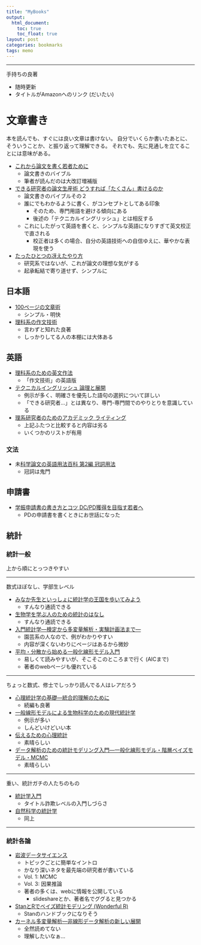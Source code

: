 ```yaml
---
title: "MyBooks"
output:
  html_document:
    toc: true
    toc_float: true
layout: post
categories: bookmarks
tags: memo
---
```


-------

手持ちの良著

- 随時更新
- タイトルがAmazonへのリンク (だいたい)

# 文章書き

本を読んでも、すぐには良い文章は書けない。
自分でいくらか書いたあとに、そういうことか、と振り返って理解できる。
それでも、先に見通しを立てることには意味がある。

- [これから論文を書く若者ために](https://www.amazon.co.jp/%E3%81%93%E3%82%8C%E3%81%8B%E3%82%89%E8%AB%96%E6%96%87%E3%82%92%E6%9B%B8%E3%81%8F%E8%8B%A5%E8%80%85%E3%81%AE%E3%81%9F%E3%82%81%E3%81%AB-%E7%A9%B6%E6%A5%B5%E3%81%AE%E5%A4%A7%E6%94%B9%E8%A8%82%E7%89%88-%E9%85%92%E4%BA%95-%E8%81%A1%E6%A8%B9/dp/4320005953)
    - 論文書きのバイブル
    - 筆者が読んだのは大改訂増補版
- [できる研究者の論文生産術 どうすれば「たくさん」書けるのか](https://www.amazon.co.jp/%E3%81%A7%E3%81%8D%E3%82%8B%E7%A0%94%E7%A9%B6%E8%80%85%E3%81%AE%E8%AB%96%E6%96%87%E7%94%9F%E7%94%A3%E8%A1%93-%E3%81%A9%E3%81%86%E3%81%99%E3%82%8C%E3%81%B0%E3%80%8C%E3%81%9F%E3%81%8F%E3%81%95%E3%82%93%E3%80%8D%E6%9B%B8%E3%81%91%E3%82%8B%E3%81%AE%E3%81%8B-KS%E7%A7%91%E5%AD%A6%E4%B8%80%E8%88%AC%E6%9B%B8-%E3%83%9D%E3%83%BC%E3%83%AB-J%E3%83%BB%E3%82%B7%E3%83%AB%E3%83%B4%E3%82%A3%E3%82%A2/dp/4061531530)
    - 論文書きのバイブルその２
    - 誰にでもわかるように書く、がコンセプトとしてある印象
        - そのため、専門用語を避ける傾向にある
        - 後述の「テクニカルイングリッシュ」とは相反する
    - これにしたがって英語を書くと、シンプルな英語になりすぎて英文校正で直される
        - 校正者は多くの場合、自分の英語技術への自信ゆえに、華やかな表現を使う

- [たったひとつの冴えたやり方](https://www.amazon.co.jp/dp/4152089512/ref=dp_ob_title_bk)
    - 研究系ではないが、これが論文の理想な気がする
    - 起承転結で寄り道せず、シンプルに

## 日本語

- [100ページの文章術](https://www.amazon.co.jp/100%E3%83%9A%E3%83%BC%E3%82%B8%E3%81%AE%E6%96%87%E7%AB%A0%E8%A1%93-%EF%BC%8D%E3%82%8F%E3%81%8B%E3%82%8A%E3%82%84%E3%81%99%E3%81%84%E6%96%87%E7%AB%A0%E3%81%AE%E6%9B%B8%E3%81%8D%E6%96%B9%E3%81%AE%E3%81%99%E3%81%B9%E3%81%A6%E3%81%8C%E3%81%93%E3%81%93%E3%81%AB%EF%BC%8D-%E9%85%92%E4%BA%95-%E8%81%A1%E6%A8%B9/dp/4320005856)
    - シンプル・明快
- [理科系の作文技術](https://www.amazon.co.jp/%E7%90%86%E7%A7%91%E7%B3%BB%E3%81%AE%E4%BD%9C%E6%96%87%E6%8A%80%E8%A1%93-%E4%B8%AD%E5%85%AC%E6%96%B0%E6%9B%B8-624-%E6%9C%A8%E4%B8%8B-%E6%98%AF%E9%9B%84/dp/4121006240/ref=sr_1_2?ie=UTF8&qid=1483189329&sr=8-2&keywords=%E7%90%86%E7%A7%91%E7%B3%BB%E3%81%AE%E3%81%9F%E3%82%81%E3%81%AE%E8%8B%B1%E6%96%87%E4%BD%9C%E6%B3%95)
    - 言わずと知れた良著
    - しっかりしてる人の本棚には大体ある

## 英語

- [理科系のための英文作法](https://www.amazon.co.jp/%E7%90%86%E7%A7%91%E7%B3%BB%E3%81%AE%E3%81%9F%E3%82%81%E3%81%AE%E8%8B%B1%E6%96%87%E4%BD%9C%E6%B3%95-%E6%96%87%E7%AB%A0%E3%82%92%E3%81%AA%E3%82%81%E3%82%89%E3%81%8B%E3%81%AB%E3%81%A4%E3%81%AA%E3%81%90%E5%9B%9B%E3%81%A4%E3%81%AE%E6%B3%95%E5%89%87-%E4%B8%AD%E5%85%AC%E6%96%B0%E6%9B%B8-%E6%9D%89%E5%8E%9F-%E5%8E%9A%E5%90%89/dp/412101216X/ref=sr_1_1?ie=UTF8&qid=1483189329&sr=8-1&keywords=%E7%90%86%E7%A7%91%E7%B3%BB%E3%81%AE%E3%81%9F%E3%82%81%E3%81%AE%E8%8B%B1%E6%96%87%E4%BD%9C%E6%B3%95)
    - 「作文技術」の英語版
- [テクニカルイングリッシュ 論理と展開](https://www.amazon.co.jp/%E3%83%86%E3%82%AF%E3%83%8B%E3%82%AB%E3%83%AB%E3%83%BB%E3%82%A4%E3%83%B3%E3%82%B0%E3%83%AA%E3%83%83%E3%82%B7%E3%83%A5%E2%80%95%E8%AB%96%E7%90%86%E3%81%A8%E5%B1%95%E9%96%8B-%E7%AF%A0%E7%94%B0-%E7%BE%A9%E6%98%8E/dp/4523263973)
    - 例示が多く、明確さを優先した語句の選択について詳しい
    - 「できる研究者...」とは異なり、専門-専門間でのやりとりを意識している
- [理系研究者のためのアカデミック ライティング](https://www.amazon.co.jp/%E7%90%86%E7%B3%BB%E7%A0%94%E7%A9%B6%E8%80%85%E3%81%AE%E3%81%9F%E3%82%81%E3%81%AE%E3%82%A2%E3%82%AB%E3%83%87%E3%83%9F%E3%83%83%E3%82%AF-%E3%83%A9%E3%82%A4%E3%83%86%E3%82%A3%E3%83%B3%E3%82%B0-%E3%83%92%E3%83%A9%E3%83%AA%E3%83%BC%E3%83%BB%E3%82%B0%E3%83%A9%E3%82%B9%E3%83%9E%E3%83%B3-%E3%83%87%E3%82%A3%E3%83%BC%E3%83%AB/dp/4489021186)
    - 上記ふたつと比較すると内容は劣る
    - いくつかのリストが有用

### 文法

- 未[科学論文の英語用法百科 第2編 冠詞用法](https://www.amazon.co.jp/%E7%A7%91%E5%AD%A6%E8%AB%96%E6%96%87%E3%81%AE%E8%8B%B1%E8%AA%9E%E7%94%A8%E6%B3%95%E7%99%BE%E7%A7%91-%E7%AC%AC2%E7%B7%A8-%E5%86%A0%E8%A9%9E%E7%94%A8%E6%B3%95-%E3%82%B0%E3%83%AC%E3%83%B3-%E3%83%91%E3%82%B1%E3%83%83%E3%83%88/dp/4814000480)
    - 冠詞は鬼門
  

## 申請書

- [学振申請書の書き方とコツ DC/PD獲得を目指す若者へ](https://www.amazon.co.jp/%E5%AD%A6%E6%8C%AF%E7%94%B3%E8%AB%8B%E6%9B%B8%E3%81%AE%E6%9B%B8%E3%81%8D%E6%96%B9%E3%81%A8%E3%82%B3%E3%83%84-DC-PD%E7%8D%B2%E5%BE%97%E3%82%92%E7%9B%AE%E6%8C%87%E3%81%99%E8%8B%A5%E8%80%85%E3%81%B8-KS%E7%A7%91%E5%AD%A6%E4%B8%80%E8%88%AC%E6%9B%B8-%E5%A4%A7%E4%B8%8A/dp/4061531603)
    - PDの申請書を書くときにお世話になった


## 統計

### 統計一般

上から順にとっつきやすい

-----

数式ほぼなし、学部生レベル

- [みなか先生といっしょに統計学の王国を歩いてみよう](https://www.amazon.co.jp/%E3%81%BF%E3%81%AA%E3%81%8B%E5%85%88%E7%94%9F%E3%81%A8%E3%81%84%E3%81%A3%E3%81%97%E3%82%87%E3%81%AB-%E7%B5%B1%E8%A8%88%E5%AD%A6%E3%81%AE%E7%8E%8B%E5%9B%BD%E3%82%92%E6%AD%A9%E3%81%84%E3%81%A6%E3%81%BF%E3%82%88%E3%81%86%E3%80%9C%E6%83%85%E5%A0%B1%E3%81%AE%E6%B5%B7%E3%81%A8%E6%8E%A8%E8%AB%96%E3%81%AE%E5%B1%B1%E3%82%92%E8%B6%8A%E3%81%88%E3%82%8B%E7%BF%BC%E3%82%92%E3%82%A2%E3%83%8A%E3%82%BF%E3%81%AB%EF%BC%81-%E4%B8%89%E4%B8%AD-%E4%BF%A1%E5%AE%8F/dp/4758120587)
    - すんなり通読できる
- [生物学を学ぶ人のための統計のはなし](https://www.amazon.co.jp/%E7%94%9F%E7%89%A9%E5%AD%A6%E3%82%92%E5%AD%A6%E3%81%B6%E4%BA%BA%E3%81%AE%E3%81%9F%E3%82%81%E3%81%AE%E7%B5%B1%E8%A8%88%E3%81%AE%E3%81%AF%E3%81%AA%E3%81%97-%E3%81%8D%E3%81%BF%E3%81%AB%E3%82%82%E5%87%BA%E3%81%9B%E3%82%8B%E6%9C%89%E6%84%8F%E5%B7%AE-%E7%B2%95%E8%B0%B7-%E8%8B%B1%E4%B8%80/dp/4829921234/ref=pd_sbs_14_t_1?_encoding=UTF8&psc=1&refRID=P332XS65Q775Y9QX3N93)
    - すんなり通読できる
- [入門統計学—検定から多変量解析・実験計画法まで—](https://www.amazon.co.jp/%E5%85%A5%E9%96%80-%E7%B5%B1%E8%A8%88%E5%AD%A6-%E2%88%92%E6%A4%9C%E5%AE%9A%E3%81%8B%E3%82%89%E5%A4%9A%E5%A4%89%E9%87%8F%E8%A7%A3%E6%9E%90%E3%83%BB%E5%AE%9F%E9%A8%93%E8%A8%88%E7%94%BB%E6%B3%95%E3%81%BE%E3%81%A7%E2%88%92-%E6%A0%97%E5%8E%9F-%E4%BC%B8%E4%B8%80/dp/4274068552)
    - 園芸系の人なので、例がわかりやすい
    - 内容が深くないわりにページはあるから微妙
- [平均・分散から始める一般化線形モデル入門](https://www.amazon.co.jp/%E5%B9%B3%E5%9D%87%E3%83%BB%E5%88%86%E6%95%A3%E3%81%8B%E3%82%89%E5%A7%8B%E3%82%81%E3%82%8B%E4%B8%80%E8%88%AC%E5%8C%96%E7%B7%9A%E5%BD%A2%E3%83%A2%E3%83%87%E3%83%AB%E5%85%A5%E9%96%80-%E9%A6%AC%E5%A0%B4-%E7%9C%9F%E5%93%89/dp/4903814742)
    - 易しくて読みやすいが、そこそこのところまで行く (AICまで)
    - 著者のwebページも優れている

-----

ちょっと数式、修士でしっかり読んでる人はレアだろう

- [心理統計学の基礎―統合的理解のために ](https://www.amazon.co.jp/%E5%BF%83%E7%90%86%E7%B5%B1%E8%A8%88%E5%AD%A6%E3%81%AE%E5%9F%BA%E7%A4%8E-%E7%B5%B1%E5%90%88%E7%9A%84%E7%90%86%E8%A7%A3%E3%81%AE%E3%81%9F%E3%82%81%E3%81%AB-%E6%9C%89%E6%96%90%E9%96%A3%E3%82%A2%E3%83%AB%E3%83%9E-%E5%8D%97%E9%A2%A8%E5%8E%9F-%E6%9C%9D%E5%92%8C/dp/4641121605/ref=sr_1_1?s=books&ie=UTF8&qid=1489632585&sr=1-1&keywords=%E5%8D%97%E9%A2%A8%E5%8E%9F+%E6%9C%9D%E5%92%8C)
    - 続編も良著
- [一般線形モデルによる生物科学のための現代統計学](https://www.amazon.co.jp/%E4%B8%80%E8%88%AC%E7%B7%9A%E5%BD%A2%E3%83%A2%E3%83%87%E3%83%AB%E3%81%AB%E3%82%88%E3%82%8B%E7%94%9F%E7%89%A9%E7%A7%91%E5%AD%A6%E3%81%AE%E3%81%9F%E3%82%81%E3%81%AE%E7%8F%BE%E4%BB%A3%E7%B5%B1%E8%A8%88%E5%AD%A6%E2%80%95%E3%81%82%E3%81%AA%E3%81%9F%E3%81%AE%E5%AE%9F%E9%A8%93%E3%82%92%E3%81%A9%E3%81%AE%E3%82%88%E3%81%86%E3%81%AB%E8%A7%A3%E6%9E%90%E3%81%99%E3%82%8B%E3%81%8B-%E3%82%A2%E3%83%A9%E3%83%B3-%E3%82%B0%E3%83%A9%E3%83%95%E3%82%A7%E3%83%B3/dp/4320056396) 
    - 例示が多い
    - しんどいけどいい本
- [伝えるための心理統計](https://www.amazon.co.jp/%E4%BC%9D%E3%81%88%E3%82%8B%E3%81%9F%E3%82%81%E3%81%AE%E5%BF%83%E7%90%86%E7%B5%B1%E8%A8%88-%E5%8A%B9%E6%9E%9C%E9%87%8F%E3%83%BB%E4%BF%A1%E9%A0%BC%E5%8C%BA%E9%96%93%E3%83%BB%E6%A4%9C%E5%AE%9A%E5%8A%9B-%E5%A4%A7%E4%B9%85%E4%BF%9D%E8%A1%97%E4%BA%9C/dp/4326250720)
    - 素晴らしい
- [データ解析のための統計モデリング入門---一般化線形モデル・階層ベイズモデル・MCMC](https://www.amazon.co.jp/dp/product/400006973X/ref=as_li_tf_tl?camp=247&creative=1211&creativeASIN=400006973X&ie=UTF8&linkCode=as2&tag=bookmeter_book_middle_detail_pc_login-22)
    - 素晴らしい

-----

重い、統計ガチの人たちのもの

- [統計学入門](https://www.amazon.co.jp/%E7%B5%B1%E8%A8%88%E5%AD%A6%E5%85%A5%E9%96%80-%E5%9F%BA%E7%A4%8E%E7%B5%B1%E8%A8%88%E5%AD%A6-%E6%9D%B1%E4%BA%AC%E5%A4%A7%E5%AD%A6%E6%95%99%E9%A4%8A%E5%AD%A6%E9%83%A8%E7%B5%B1%E8%A8%88%E5%AD%A6%E6%95%99%E5%AE%A4/dp/4130420658)
    - タイトル詐欺レベルの入門しづらさ
- [自然科学の統計学](https://www.amazon.co.jp/%E8%87%AA%E7%84%B6%E7%A7%91%E5%AD%A6%E3%81%AE%E7%B5%B1%E8%A8%88%E5%AD%A6-%E5%9F%BA%E7%A4%8E%E7%B5%B1%E8%A8%88%E5%AD%A6-%E6%9D%B1%E4%BA%AC%E5%A4%A7%E5%AD%A6%E6%95%99%E9%A4%8A%E5%AD%A6%E9%83%A8%E7%B5%B1%E8%A8%88%E5%AD%A6%E6%95%99%E5%AE%A4/dp/4130420674/ref=pd_sbs_14_t_2?_encoding=UTF8&psc=1&refRID=WG7P2MX2CFGBFJ9CFVXZ)
    - 同上

-----

### 統計各論

- [岩波データサイエンス](https://sites.google.com/site/iwanamidatascience/)
    - トピックごとに簡単なイントロ
    - かなり深いネタを最先端の研究者が書いている
    - Vol. 1: MCMC
    - Vol. 3: 因果推論
    - 著者の多くは、webに情報を公開している
        - slideshareとか、著者名でググると見つかる
        
- [StanとRでベイズ統計モデリング (Wonderful R)](https://www.amazon.co.jp/dp/product/4320112423/ref=as_li_tf_tl?camp=247&creative=1211&creativeASIN=4320112423&ie=UTF8&linkCode=as2&tag=bookmeter_book_middle_detail_pc_login-22)
    - Stanのハンドブックになりそう
    
- [カーネル多変量解析―非線形データ解析の新しい展開](https://www.amazon.co.jp/%E3%82%AB%E3%83%BC%E3%83%8D%E3%83%AB%E5%A4%9A%E5%A4%89%E9%87%8F%E8%A7%A3%E6%9E%90_%E9%9D%9E%E7%B7%9A%E5%BD%A2%E3%83%87%E3%83%BC%E3%82%BF%E8%A7%A3%E6%9E%90%E3%81%AE%E6%96%B0%E3%81%97%E3%81%84%E5%B1%95%E9%96%8B-%E3%82%B7%E3%83%AA%E3%83%BC%E3%82%BA%E7%A2%BA%E7%8E%87%E3%81%A8%E6%83%85%E5%A0%B1%E3%81%AE%E7%A7%91%E5%AD%A6-%E8%B5%A4%E7%A9%82-%E6%98%AD%E5%A4%AA%E9%83%8E/dp/4000069713/ref=pd_sim_14_5?_encoding=UTF8&psc=1&refRID=WT4J4HHD1N3CMC0E3YCT)
    - 全然読めてない
    - 理解したいなぁ...
    